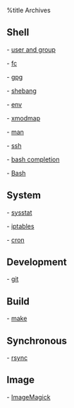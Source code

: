 %title Archives

== Shell ==

-   [[user and group]]

-   [[fc]]

-   [[gpg]]

-   [[shebang]]

-   [[env]]

-   [[xmodmap]]

-   [[man]]

-   [[ssh]] 

-   [[bash completion]]

-   [[Bash]]

== System ==

-   [[sysstat]]

-   [[iptables]]

-   [[cron]]

== Development ==

-   [[git]]

== Build ==

-   [[make]]

== Synchronous ==

-   [[rsync]]

== Image ==

-   [[ImageMagick]]
